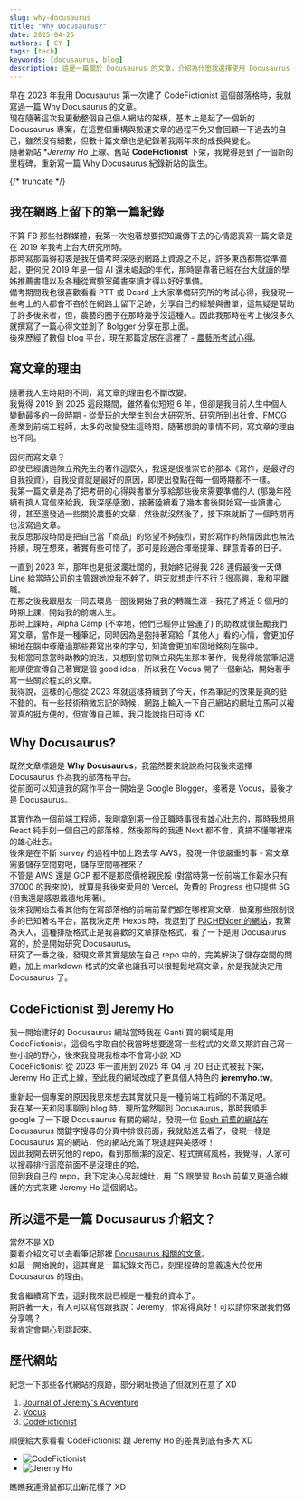 ```yaml
---
slug: why-docusaurus
title: "Why Docusaurus?"
date: 2025-04-25
authors: [ CY ]
tags: [tech]
keywords: [docusaurus, blog]
description: 這是一篇關於 Docusaurus 的文章，介紹為什麼我選擇使用 Docusaurus 作為我的部落格平台。
---
```


早在 2023 年我用 Docusaurus 第一次建了 CodeFictionist 這個部落格時，我就寫過一篇 Why Docusaurus 的文章。  
現在隨著這次我更動整個自己個人網站的架構，基本上是起了一個新的 Docusaurus 專案，在這整個重構與搬運文章的過程不免又會回顧一下過去的自己，雖然沒有細數，但數十篇文章也是紀錄著我兩年來的成長與變化。  
隨著新站 **Jeremy Ho* 上線、舊站  **CodeFictionist** 下架，我覺得是到了一個新的里程碑，重新寫一篇 Why Docusaurus 紀錄新站的誕生。

{/* truncate */}

## 我在網路上留下的第一篇紀錄
不算 FB 那些社群媒體，我第一次抱著想要把知識傳下去的心情認真寫一篇文章是在 2019 年我考上台大研究所時。  
那時寫那篇得初衷是我在備考時深感到網路上資源之不足，許多東西都無從準備起，更何況 2019 年是一個 AI 還未崛起的年代，那時是靠著已經在台大就讀的學姊推薦書籍以及各種從實驗室薅書來讀才得以好好準備。  
備考期間我也很喜歡看看 PTT 或 Dcard 上大家準備研究所的考試心得，我發現一些考上的人都會不吝於在網路上留下足跡，分享自己的經驗與書單，這無疑是幫助了許多後來者，但，農藝的圈子在那時幾乎沒這種人。因此我那時在考上後沒多久就撰寫了一篇心得文並創了 Bolgger 分享在那上面。  
後來歷經了數個 blog 平台，現在那篇定居在這裡了 - [農藝所考試心得](../農藝所考試心得.mdx)。

## 寫文章的理由
隨著我人生時期的不同，寫文章的理由也不斷改變。  
我覺得 2019 到 2025 這段期間，雖然看似短短 6 年，但卻是我目前人生中個人變動最多的一段時期 - 從愛玩的大學生到台大研究所、研究所到出社會、FMCG 產業到前端工程師，太多的改變發生這時期，隨著想說的事情不同，寫文章的理由也不同。

因何而寫文章？  
即使已經讀過陳立飛先生的著作這麼久，我還是很推崇它的那本《寫作，是最好的自我投資》，自我投資就是最好的原因，即使出發點在每一個時期都不一樣。  
我第一篇文章是為了把考研的心得與書單分享給那些後來需要準備的人 (那幾年陸續有擠人寫信來給我，我深感感激)，接著陸續看了幾本書後開始寫一些讀書心得，甚至還發過一些關於農藝的文章，然後就沒然後了，接下來就斷了一個時期再也沒寫過文章。  
我反思那段時間是把自己當「商品」的慾望不夠強烈，對於寫作的熱情因此也無法持續，現在想來，著實有些可惜了，那可是段適合揮毫提筆、肆意青春的日子。

一直到 2023 年，那年也是挺波瀾壯闊的，我始終記得我 228 連假最後一天傳 Line 給當時公司的主管跟她說我不幹了，明天就想走行不行？很高興，我和平離職。  
在那之後我跟朋友一同去環島一圈後開始了我的轉職生涯 - 我花了將近 9 個月的時期上課，開始我的前端人生。  
那時上課時，Alpha Camp (不幸地，他們已經停止營運了) 的助教就很鼓勵我們寫文章，當作是一種筆記，同時因為是抱持著寫給「其他人」看的心情，會更加仔細地在腦中琢磨過那些要寫出來的字句，知識會更加牢固地銘刻在腦中。  
我相當同意當時助教的說法，又想到當初陳立飛先生那本著作，我覺得能當筆記還能順便宣傳自己著實是個 good idea，所以我在 Vocus 開了一個新站，開始著手寫一些關於程式的文章。  
我得說，這樣的心態從 2023 年就這樣持續到了今天，作為筆記的效果是真的挺不錯的，有一些技術稍微忘記的時候，網路上輸入一下自己網站的網址立馬可以複習真的挺方便的，但宣傳自己嘛，我只能說指日可待 XD

## Why Docusaurus?
既然文章標題是 **Why Docusaurus**，我當然要來說說為何我後來選擇 Docusaurus 作為我的部落格平台。  
從前面可以知道我的寫作平台一開始是 Google Blogger，接著是 Vocus，最後才是 Docusaurus。

其實作為一個前端工程師，我剛拿到第一份正職時事很有雄心壯志的，那時我想用 React 純手刻一個自己的部落格，然後那時的我連 Next 都不會，真搞不懂哪裡來的雄心壯志。  
後來是在不斷 survey 的過程中加上跑去學 AWS，發現一件很嚴重的事 - 寫文章需要儲存空間對吧，儲存空間哪裡來？  
不管是 AWS 還是 GCP 都不是那麼價格親民餒 (對當時第一份前端工作薪水只有 37000 的我來說)，就算是我後來愛用的 Vercel，免費的 Progress 也只提供 5G (但我還是感恩戴德地用著)。  
後來我開始去看其他有在寫部落格的前端前輩們都在哪裡寫文章，拋棄那些限制很多的已知著名平台，當我決定用 Hexos 時，我逛到了 [PJCHENder 的網站](https://pjchender.dev/)，我驚為天人，這種排版格式正是我喜歡的文章排版格式，看了一下是用 Docusaurus 寫的，於是開始研究 Docusaurus。  
研究了一番之後，發現文章其實是放在自己 repo 中的，完美解決了儲存空間的問題，加上 markdown 格式的文章也讓我可以很輕鬆地寫文章，於是我就決定用 Docusaurus 了。

## CodeFictionist 到 Jeremy Ho
我一開始建好的 Docusaurus 網站當時我在 Ganti 買的網域是用 CodeFictionist，這個名字取自於我當時想要邊寫一些程式的文章又期許自己寫一些小說的野心，後來我發現我根本不會寫小說 XD  
CodeFictionist 從 2023 年一直用到 2025 年 04 月 20 日正式被我下架，Jeremy Ho 正式上線，至此我的網域改成了更具個人特色的 **jeremyho.tw**。

重新起一個專案的原因我思來想去其實就只是一種前端工程師的不滿足吧。  
我在某一天和同事聊到 blog 時，理所當然聊到 Docusaurus，那時我順手 google 了一下跟 Docusaurus 有關的網站，發現一位 [Bosh 前輩的網站](https://notes.boshkuo.com/)在 Docusaurus 關鍵字搜尋的分頁中排很前面，我就點進去看了，發現一樣是 Docusaurus 寫的網站，他的網站充滿了現逮趕與美感呀！  
因此我開去研究他的 repo，看到那簡潔的設定、程式撰寫風格，我覺得，人家可以搜尋排行這麼前面不是沒理由的哈。  
回到我自己的 repo，我下定決心另起爐灶，用 TS 跟學習 Bosh 前輩又更適合維護的方式來建 Jeremy Ho 這個網站。

## 所以這不是一篇 Docusaurus 介紹文？
當然不是 XD  
要看介紹文可以去看筆記那裡 [Docusaurus 相關的文章](https://jeremyho.tw/docs/category/docusaurus)。  
如最一開始說的，這其實是一篇紀錄文而已，刻里程碑的意義遠大於使用 Docusaurus 的理由。  

我會繼續寫下去，這對我來說已經是一種我的資本了。  
期許著一天，有人可以寫信跟我說：Jeremy，你寫得真好！可以請你來跟我們做分享嗎？  
我肯定會開心到跳起來。

## 歷代網站
紀念一下那些各代網站的痕跡，部分網址換過了但就別在意了 XD

1. [Journal of Jeremy's Adventure](https://agjeremy.blogspot.com/?fbclid=IwY2xjawJ4aypleHRuA2FlbQIxMABicmlkETEzWHczRWE1Q3BLeWFGUEZDAR5wRAhyvOLyXf_fbI3s1zyMil1uU72I0TfW00iZmVtuFQ7y2jjk9xKrwixmyQ_aem_vM_Lb9O49V3PtFp5MYwFTQ)
2. [Vocus](https://vocus.cc/user/@Jeremy_Ho)
3. [CodeFictionist](https://codefictionist.vercel.app/)

順便給大家看看 CodeFictionist 跟 Jeremy Ho 的差異到底有多大 XD  

- ![CodeFictionist](./codefictionist.png)
- ![Jeremy Ho](./jeremyho.png)

瞧瞧我連滑鼠都玩出新花樣了 XD